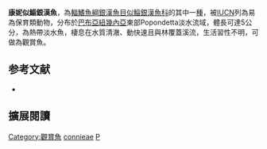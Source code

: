 {{Speciesbox
| name = 康妮似鯔銀漢魚
| image = 
| image_width = 250px
| status = VU
| status_system = IUCN3.1
| genus = Pseudomugil
| species = connieae
| authority = [[Allen|Allen]], 1981
| synonyms = *''Popondetta connieae'', Allen, 1981 
}}
'''康妮似鯔銀漢魚'''，為[[輻鰭魚綱|輻鰭魚綱]][[銀漢魚目|銀漢魚目]][[似鯔銀漢魚科|似鯔銀漢魚科]]的其中一[[種|種]]，被[[IUCN|IUCN]]列為易為保育類動物，分布於[[巴布亞紐幾內亞|巴布亞紐幾內亞]]東部Popondetta淡水流域，體長可達5公分，為熱帶淡水魚，棲息在水質清澈、動快速且與林覆蓋溪流，生活習性不明，可做為觀賞魚。
==参考文献==
*{{FishBase_species|genus=Pseudomugil|species=connieae|year=2016|month=5}}

== 擴展閱讀 ==
{{refbegin}}
{{wikispecies-inline|Pseudomugil connieae|康妮似鯔銀漢魚}}
{{refend}}
{{Taxonbar|from=Q5462611}}

[[Category:觀賞魚|Category:觀賞魚]]
[[Category:鯔銀漢魚屬|connieae]]
[[Category:1981年描述的魚類|P]]


{{魚類小作品}}